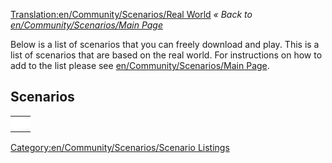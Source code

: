[[Translation:en/Community/Scenarios/Real World]]
''« Back to [[en/Community/Scenarios/Main Page]]''

Below is a list of scenarios that you can freely download and play. This is a list of scenarios that are based on the real world. For instructions on how to add to the list please see [[en/Community/Scenarios/Main Page]].

==Scenarios==

{|
|-
|style="border:none;background:white"|
{{en/Italy}}

|style="border:none;background:white"|
{{en/Florida}}

|-
|style="border:none;background:white"|
{{en/Iceland}}

|style="border:none;background:white"|
{{en/Chatham Islands}}

|-
|style="border:none;background:white"|
{{en/Denmark}}

|style="border:none;background:white"|
{{en/Europe}}

|-
|style="border:none;background:white"|
{{en/Alexander to Karthoum}}

|}


[[Category:en/Community/Scenarios/Scenario Listings]]